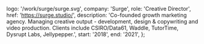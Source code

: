 
  logo: '/work/surge/surge.svg',
  company: 'Surge',
  role: 'Creative Director',
  href: 'https://surge.studio/',
  description:
    'Co-founded growth marketing agency. Managing creative output - development, design & copywriting and video production. Clients include CSIRO/Data61, Waddle, TutorTime, Dysrupt Labs, Jellypepper.',
  start: '2018',
  end: '2021',
};


